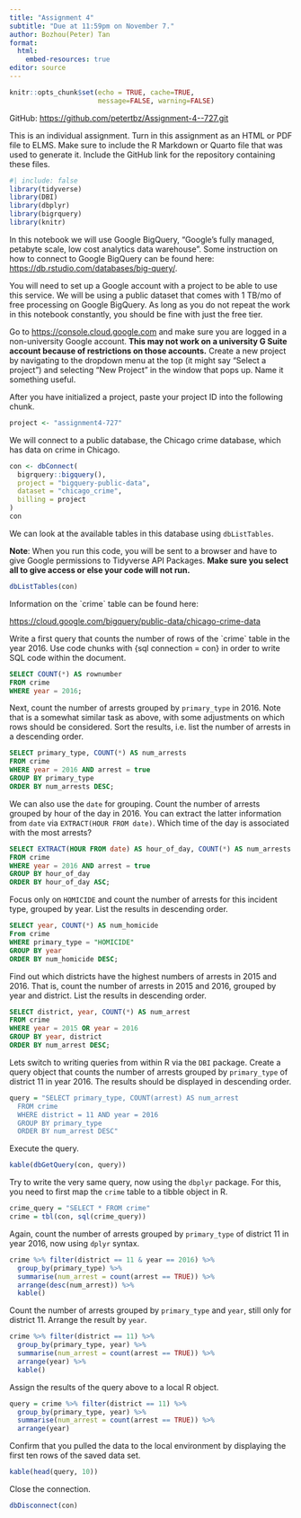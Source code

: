 ```yaml
---
title: "Assignment 4"
subtitle: "Due at 11:59pm on November 7."
author: Bozhou(Peter) Tan
format: 
  html:
    embed-resources: true
editor: source
---
```


```r
knitr::opts_chunk$set(echo = TRUE, cache=TRUE,
                      message=FALSE, warning=FALSE)
```

GitHub: <https://github.com/petertbz/Assignment-4--727.git>

This is an individual assignment. Turn in this assignment as an HTML or PDF file to ELMS. Make sure to include the R Markdown or Quarto file that was used to generate it. Include the GitHub link for the repository containing these files.

```r
#| include: false 
library(tidyverse)
library(DBI)
library(dbplyr)
library(bigrquery)
library(knitr)
```

In this notebook we will use Google BigQuery, "Google's fully managed, petabyte scale, low cost analytics data warehouse". Some instruction on how to connect to Google BigQuery can be found here: <https://db.rstudio.com/databases/big-query/>.

You will need to set up a Google account with a project to be able to use this service. We will be using a public dataset that comes with 1 TB/mo of free processing on Google BigQuery. As long as you do not repeat the work in this notebook constantly, you should be fine with just the free tier.

Go to <https://console.cloud.google.com> and make sure you are logged in a non-university Google account. **This may not work on a university G Suite account because of restrictions on those accounts.** Create a new project by navigating to the dropdown menu at the top (it might say "Select a project") and selecting "New Project" in the window that pops up. Name it something useful.

After you have initialized a project, paste your project ID into the following chunk.

```r
project <- "assignment4-727"
```

We will connect to a public database, the Chicago crime database, which has data on crime in Chicago.

```r
con <- dbConnect(
  bigrquery::bigquery(),
  project = "bigquery-public-data",
  dataset = "chicago_crime",
  billing = project
)
con
```

We can look at the available tables in this database using `dbListTables`.

**Note**: When you run this code, you will be sent to a browser and have to give Google permissions to Tidyverse API Packages. **Make sure you select all to give access or else your code will not run.**

```r
dbListTables(con)
```

Information on the \`crime\` table can be found here:

<https://cloud.google.com/bigquery/public-data/chicago-crime-data>

Write a first query that counts the number of rows of the \`crime\` table in the year 2016. Use code chunks with {sql connection = con} in order to write SQL code within the document.

```sql
SELECT COUNT(*) AS rownumber
FROM crime
WHERE year = 2016;
```

Next, count the number of arrests grouped by `primary_type` in 2016. Note that is a somewhat similar task as above, with some adjustments on which rows should be considered. Sort the results, i.e. list the number of arrests in a descending order.

```sql
SELECT primary_type, COUNT(*) AS num_arrests
FROM crime
WHERE year = 2016 AND arrest = true
GROUP BY primary_type
ORDER BY num_arrests DESC;
```

We can also use the `date` for grouping. Count the number of arrests grouped by hour of the day in 2016. You can extract the latter information from `date` via `EXTRACT(HOUR FROM date)`. Which time of the day is associated with the most arrests?

```sql
SELECT EXTRACT(HOUR FROM date) AS hour_of_day, COUNT(*) AS num_arrests
FROM crime
WHERE year = 2016 AND arrest = true
GROUP BY hour_of_day
ORDER BY hour_of_day ASC;
```

Focus only on `HOMICIDE` and count the number of arrests for this incident type, grouped by year. List the results in descending order.

```sql
SELECT year, COUNT(*) AS num_homicide
From crime
WHERE primary_type = "HOMICIDE"
GROUP BY year
ORDER BY num_homicide DESC;
```

Find out which districts have the highest numbers of arrests in 2015 and 2016. That is, count the number of arrests in 2015 and 2016, grouped by year and district. List the results in descending order.

```sql
SELECT district, year, COUNT(*) AS num_arrest
FROM crime
WHERE year = 2015 OR year = 2016
GROUP BY year, district
ORDER BY num_arrest DESC;
```

Lets switch to writing queries from within R via the `DBI` package. Create a query object that counts the number of arrests grouped by `primary_type` of district 11 in year 2016. The results should be displayed in descending order.

```r
query = "SELECT primary_type, COUNT(arrest) AS num_arrest 
  FROM crime
  WHERE district = 11 AND year = 2016 
  GROUP BY primary_type 
  ORDER BY num_arrest DESC"
```

Execute the query.

```r
kable(dbGetQuery(con, query))
```

Try to write the very same query, now using the `dbplyr` package. For this, you need to first map the `crime` table to a tibble object in R.

```r
crime_query = "SELECT * FROM crime" 
crime = tbl(con, sql(crime_query))
```

Again, count the number of arrests grouped by `primary_type` of district 11 in year 2016, now using `dplyr` syntax.

```r
crime %>% filter(district == 11 & year == 2016) %>% 
  group_by(primary_type) %>% 
  summarise(num_arrest = count(arrest == TRUE)) %>% 
  arrange(desc(num_arrest)) %>% 
  kable()
```

Count the number of arrests grouped by `primary_type` and `year`, still only for district 11. Arrange the result by `year`.

```r
crime %>% filter(district == 11) %>% 
  group_by(primary_type, year) %>% 
  summarise(num_arrest = count(arrest == TRUE)) %>% 
  arrange(year) %>% 
  kable()
```

Assign the results of the query above to a local R object.

```r
query = crime %>% filter(district == 11) %>% 
  group_by(primary_type, year) %>% 
  summarise(num_arrest = count(arrest == TRUE)) %>% 
  arrange(year)
```

Confirm that you pulled the data to the local environment by displaying the first ten rows of the saved data set.

```r
kable(head(query, 10))
```

Close the connection.

```r
dbDisconnect(con)
```
